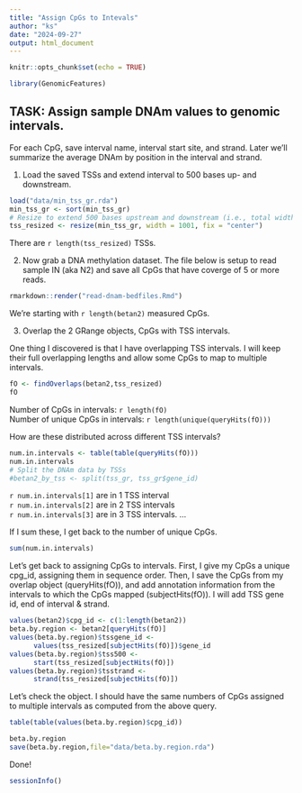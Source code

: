 ```yaml
---
title: "Assign CpGs to Intevals"
author: "ks"
date: "2024-09-27"
output: html_document
---
```


```r
knitr::opts_chunk$set(echo = TRUE)
```

```r
library(GenomicFeatures)
```

## TASK: Assign sample DNAm values to genomic intervals. 
For each CpG, save interval name, interval start site, and strand. Later we'll summarize the average DNAm by position in the interval and strand.
  

1. Load the saved TSSs and extend interval to 500 bases up- and downstream.
```r
load("data/min_tss_gr.rda")
min_tss_gr <- sort(min_tss_gr)
# Resize to extend 500 bases upstream and downstream (i.e., total width of 1001 bp)
tss_resized <- resize(min_tss_gr, width = 1001, fix = "center")
```

There are `r length(tss_resized)` TSSs.


2. Now grab a DNA methylation dataset. The file below
is setup to read sample IN (aka N2) and save all CpGs that have coverge of 5 or more reads.
```r
rmarkdown::render("read-dnam-bedfiles.Rmd")
```

We're starting with `r length(betan2)` measured CpGs.
  
3. Overlap the 2 GRange objects, CpGs with TSS intervals. 

One thing I discovered is that I have overlapping TSS intervals.  I will keep their full overlapping lengths and allow some CpGs to map to multiple intervals.

```r
fO <- findOverlaps(betan2,tss_resized)
fO
```
Number of CpGs in intervals: `r length(fO)`  
Number of unique CpGs in intervals: `r length(unique(queryHits(fO)))`   

How are these distributed across different TSS intervals?

```r
num.in.intervals <- table(table(queryHits(fO)))
num.in.intervals
# Split the DNAm data by TSSs
#betan2_by_tss <- split(tss_gr, tss_gr$gene_id)
```

`r num.in.intervals[1]` are in 1 TSS interval  
`r num.in.intervals[2]` are in 2 TSS intervals  
`r num.in.intervals[3]` are in 3 TSS intervals. 
 ...  
 
If I sum these, I get back to the number of unique CpGs.
```r
sum(num.in.intervals)
```


Let's get back to assigning CpGs to intervals.
First, I give my CpGs a unique cpg_id, assigning them in 
sequence order. Then, I save the CpGs from my overlap object (queryHits(fO)), and add annotation information from the intervals to which the CpGs mapped (subjectHits(fO)). I will add TSS gene id, end of interval & strand.

```r
values(betan2)$cpg_id <- c(1:length(betan2))
beta.by.region <- betan2[queryHits(fO)]
values(beta.by.region)$tssgene_id <- 
      values(tss_resized[subjectHits(fO)])$gene_id
values(beta.by.region)$tss500 <- 
      start(tss_resized[subjectHits(fO)])  
values(beta.by.region)$tsstrand <-
      strand(tss_resized[subjectHits(fO)])
```

Let's check the object.
I should have the same numbers of CpGs assigned to
multiple intervals as computed from the above query.

```r
table(table(values(beta.by.region)$cpg_id))
```

```r
beta.by.region
save(beta.by.region,file="data/beta.by.region.rda")
```

Done!

```r
sessionInfo()
```

